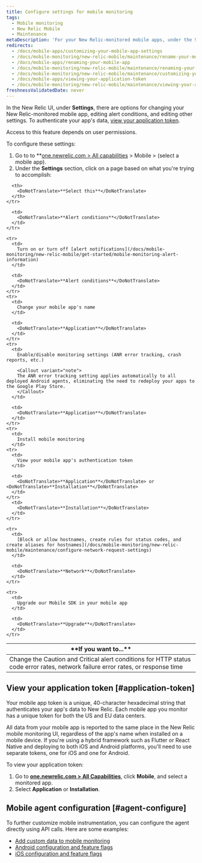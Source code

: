 ```yaml
---
title: Configure settings for mobile monitoring
tags:
  - Mobile monitoring
  - New Relic Mobile
  - Maintenance
metaDescription: 'For your New Relic-monitored mobile apps, under the Settings tab there are options for editing various settings.'
redirects:
  - /docs/mobile-apps/customizing-your-mobile-app-settings
  - /docs/mobile-monitoring/new-relic-mobile/maintenance/rename-your-mobile-app
  - /docs/mobile-apps/renaming-your-mobile-app
  - /docs/mobile-monitoring/new-relic-mobile/maintenance/renaming-your-mobile-app
  - /docs/mobile-monitoring/new-relic-mobile/maintenance/customizing-you-mobile-app-settings
  - /docs/mobile-apps/viewing-your-application-token
  - /docs/mobile-monitoring/new-relic-mobile/maintenance/viewing-your-application-token
freshnessValidatedDate: never
---
```


In the New Relic <InlinePopover type="mobile" /> UI, under <DoNotTranslate>**Settings**</DoNotTranslate>, there are options for changing your New Relic-monitored mobile app, editing alert conditions, and editing other settings. To authenticate your app's data, [view your application token](/docs/mobile-monitoring/new-relic-mobile/maintenance/configure-settings-for-mobile-monitoring/#application-token).

<Callout variant="important">
  Access to this feature depends on user permissions.
</Callout>

To configure these settings:

1. Go to to <DoNotTranslate>**[one.newrelic.com > All capabilities](https://one.newrelic.com/all-capabilities) > Mobile > (select a mobile app). 
2. Under the **Settings** section, click on a page based on what you're trying to accomplish:

<table>
  <thead>
    <tr>
      <th width={350}>
        <DoNotTranslate>**If you want to...**</DoNotTranslate>
      </th>

      <th>
        <DoNotTranslate>**Select this**</DoNotTranslate>
      </th>
    </tr>
  </thead>

  <tbody>
    <tr>
      <td>
        Change the Caution and Critical alert conditions for HTTP status code error rates, network failure error rates, or response time
      </td>

      <td>
        <DoNotTranslate>**Alert conditions**</DoNotTranslate>
      </td>
    </tr>

    <tr>
      <td>
        Turn on or turn off [alert notifications](/docs/mobile-monitoring/new-relic-mobile/get-started/mobile-monitoring-alert-information)
      </td>

      <td>
        <DoNotTranslate>**Alert conditions**</DoNotTranslate>
      </td>
    </tr>
    <tr>
      <td>
        Change your mobile app's name
      </td>

      <td>
        <DoNotTranslate>**Application**</DoNotTranslate>
      </td>
    </tr>
    <tr>
      <td>
        Enable/disable monitoring settings (ANR error tracking, crash reports, etc.)

        <Callout variant="note">
        The ANR error tracking setting applies automatically to all deployed Android agents, eliminating the need to redeploy your apps to the Google Play Store.
        </Callout>
      </td>

      <td>
        <DoNotTranslate>**Application**</DoNotTranslate>
      </td>
    </tr>
    <tr>
      <td>
        Install mobile monitoring
      </td>
    <tr>
      <td>
        View your mobile app's authentication token
      </td>

      <td>
        <DoNotTranslate>**Application**</DoNotTranslate> or <DoNotTranslate>**Installation**</DoNotTranslate>
      </td>
    </tr>
      <td>
        <DoNotTranslate>**Installation**</DoNotTranslate>
      </td>
    </tr>

    <tr>
      <td>
        [Block or allow hostnames, create rules for status codes, and create aliases for hostnames](/docs/mobile-monitoring/new-relic-mobile/maintenance/configure-network-request-settings)
      </td>

      <td>
        <DoNotTranslate>**Network**</DoNotTranslate>
      </td>
    </tr>

    <tr>
      <td>
        Upgrade our Mobile SDK in your mobile app
      </td>

      <td>
        <DoNotTranslate>**Upgrade**</DoNotTranslate>
      </td>
    </tr>

  </tbody>
</table>

## View your application token [#application-token]

Your mobile app token is a unique, 40-character hexadecimal string that authenticates your app's data to New Relic. Each mobile app you monitor has a unique token for both the US and EU data centers.

All data from your mobile app is reported to the same place in the New Relic mobile monitoring UI, regardless of the app's name when installed on a mobile device. If you're using a hybrid framework such as Flutter or React Native and deploying to both iOS and Android platforms, you'll need to use separate tokens, one for iOS and one for Android.

To view your application token:

1. Go to <DoNotTranslate>**[one.newrelic.com > All Capabilities](https://one.newrelic.com/all-capabilities)**</DoNotTranslate>, click <DoNotTranslate>**Mobile**</DoNotTranslate>, and select a monitored app.
2. Select <DoNotTranslate>**Application**</DoNotTranslate> or <DoNotTranslate>**Installation**</DoNotTranslate>.


## Mobile agent configuration [#agent-configure]

To further customize mobile instrumentation, you can configure the agent directly using API calls. Here are some examples:

* [Add custom data to mobile monitoring](/docs/mobile-monitoring/new-relic-mobile/maintenance/add-custom-data-new-relic-mobile)
* [Android configuration and feature flags](/docs/mobile-monitoring/new-relic-mobile-android/install-configure/android-agent-configuration-feature-flags)
* [iOS configuration and feature flags](/docs/mobile-monitoring/new-relic-mobile-ios/api-guides/ios-agent-configuration-feature-flags)
